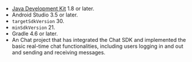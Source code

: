 <PlatformWrapper platform="android">

- [Java Development Kit](https://www.oracle.com/java/technologies/downloads/) 1.8 or later.
- Android Studio 3.5 or later.
- `targetSdkVersion` 30.
- `minSdkVersion` 21.
- Gradle 4.6 or later.
- An Chat project that has integrated the Chat SDK and implemented the <Link to="../get-started/get-started-sdk?platform={{platform.PATH}}">basic real-time chat functionalities</Link>, including users logging in and out and sending and receiving messages.

</PlatformWrapper>